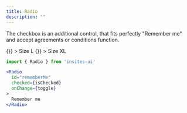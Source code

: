 ```yaml
---
title: Radio
description: ""
---
```



The checkbox is an additional control, that fits perfectly "Remember me" and
accept agreements or conditions function.

<DemoBox>
    <Radio
      id="rememberMe"
      checked={true}
      onChange={() => {}}
    >
      Size L
    </Radio>
    <Box mt="1rem">
        <Radio
          id="rememberMe"
          checked={false}
          onChange={() => {}}
        >
          Size XL
        </Radio>
    </Box>
</DemoBox>

```jsx
import { Radio } from 'insites-ui'

<Radio
  id="rememberMe"
  checked={isChecked}
  onChange={toggle}
>
  Remember me
</Radio>
```
